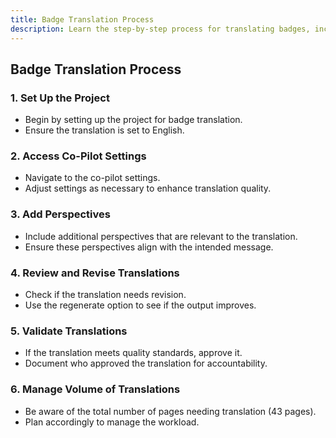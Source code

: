 ```yaml
---
title: Badge Translation Process
description: Learn the step-by-step process for translating badges, including project setup, co-pilot configuration, and quality validation
---
```


## Badge Translation Process

### 1. Set Up the Project

<LoomVideo videoId="55d0393d4843496298f7a3b973ac5ce1" timestamp={0} title="Set Up the Project" />

- Begin by setting up the project for badge translation.
- Ensure the translation is set to English.

### 2. Access Co-Pilot Settings

<LoomVideo videoId="55d0393d4843496298f7a3b973ac5ce1" timestamp={18} title="Access Co-Pilot Settings" />

- Navigate to the co-pilot settings.
- Adjust settings as necessary to enhance translation quality.

### 3. Add Perspectives

<LoomVideo videoId="55d0393d4843496298f7a3b973ac5ce1" timestamp={34} title="Add Perspectives" />

- Include additional perspectives that are relevant to the translation.
- Ensure these perspectives align with the intended message.

### 4. Review and Revise Translations

<LoomVideo videoId="55d0393d4843496298f7a3b973ac5ce1" timestamp={57} title="Review and Revise Translations" />

- Check if the translation needs revision.
- Use the regenerate option to see if the output improves.

### 5. Validate Translations

<LoomVideo videoId="55d0393d4843496298f7a3b973ac5ce1" timestamp={64} title="Validate Translations" />

- If the translation meets quality standards, approve it.
- Document who approved the translation for accountability.

### 6. Manage Volume of Translations

<LoomVideo videoId="55d0393d4843496298f7a3b973ac5ce1" timestamp={74} title="Manage Volume of Translations" />

- Be aware of the total number of pages needing translation (43 pages).
- Plan accordingly to manage the workload. 